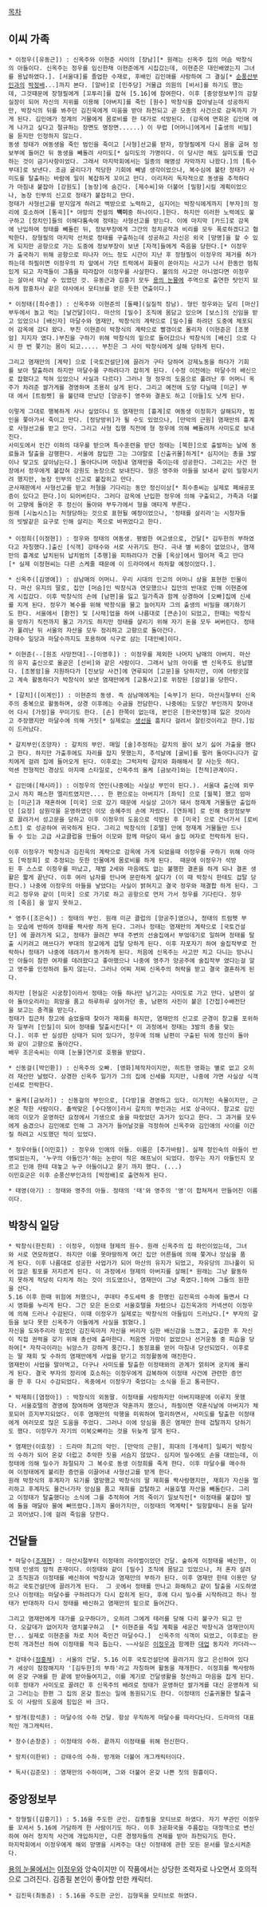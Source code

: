 [[목차]]
== 이씨 가족 ==
 * 이정우([유동근]) : 신옥주와 이현준 사이의 [장남][* 원래는 신옥주 집의 머슴 박창식의 아들이다. 신옥주는 정우를 임신한채 이현준에게 시집갔는데, 이현준은 대인배였는지 그녀를 용납하였다.]. [서울대]를 졸업한 수재로, 후배인 김인애를 사랑하여 그 결실[* [[순풍산부인과]]의 [[박정배]]...]까지 본다. [알바]로 [민주당] 거물급 의원의 [비서]를 하기도 했는데, 그것때문에 장형필에게 [꼬투리]를 잡혀 [5.16]에 참여한다. 이후 [중앙정보부]의 감찰실장이 되어 자신의 지위를 이용해 [아버지]를 죽인 [원수] 박창식을 잡아넣는데 성공하지만, 박창식의 뒤를 봐주던 김진욱에게 미움을 받아 좌천되고 곧 모종의 사건으로 감옥까지 가게 된다. 김인애가 정계의 거물에게 몸로비를 한 대가로 석방된다. (감옥에 면회온 김인애 에게 나가고 싶다고 절규하는 장면도 명장면......) 이 무렵 [어머니]에게서 [출생의 비밀]을 듣지만 인정하지 않는다.
 동생 정태가 여동생을 죽인 범인을 죽이고 [사형]선고를 받자, 장형필에게 다시 몸을 굽혀 정보부에 들어간 뒤 동생을 빼돌려 사미도[* 실미도의 가명이다. 이 당시만 해도 실미도를 언급하는 것이 금기사항이었다. 그래서 마지막회에서는 일종의 해명성 자막까지 나왔다.]의 [특수부대]로 보낸다. 조금 굴리다가 적당한 기회에 빼낼 생각이었으나, 복수심에 불탄 정태가 사미도를 탈출하는 바람에 일이 복잡하게 꼬이고 만다. 이리저리 독자적으로 동생을 추적하다가 마침내 붙잡아 [강원도] [농장]에 숨긴다. [제수씨]와 더불어 [밀항]시킬 계획이었으나, 농장 인부의 신고로 정태가 붙잡히고 만다.
 정태가 사형선고를 받지않게 하려고 백방으로 노력하고, 심지어는 박창식에게까지 [부자]의 정리에 호소하며 [통곡][* 야망의 전설의 '''백미'''중 하나이다.]한다. 하지만 이러한 노력에도 불구하고 [정치인]들의 이해다툼속에 정태는 사형선고를 받는다. 이에 마지막 [카드]로 감옥에 난입하여 정태를 빼돌린 뒤, 정보부장에게 그간의 정치공작과 비리를 모두 폭로하겠다고 협박한다. 장형필의 마지막 선처로 정태를 구출하는데 성공하고 자신은 외국 [망명]을 할 수 있게 되지만 공항으로 가는 도중에 정보부장이 보낸 [자객]들에게 죽음을 당한다.[* 이정우가 출국하기 위해 공항으로 떠나자 어느 정도 시간이 지난 후 정형필이 이정우의 제거를 허가하는데 하필이면 이정우의 차 앞에서 가던 트럭에서 화물이 쏟아지는 사고가 나서 한동안 멈춰있게 되고 자객들이 그틈을 따라잡아 이정우를 사살한다. 불의의 사고만 아니었다면 이정우는 살아서 떠날 수 있었던 것. 유동근과 김흥기 모두 [[용의 눈물]]에 주역으로 출연한 탓인지 묘하게 함흥차사 같은 야사에서 모티브를 얻은 듯한 연출이다.]

 * 이정태([최수종]) : 신옥주와 이현준의 [둘째](실질적 장남). 형인 정우와는 달리 [마산]부두에서 놀고 먹는 [날건달]이다. 마산의 [밀수] 조직에 몸담고 있으며 [보스]의 신임을 받고 있었으나 [배신자] 마달수와 염재만, 박창식의 계략으로 [밀수]를 하려던 도중에 체포되어 감옥에 갔다 왔다. 부친 이현준이 박창식의 계략으로 빨갱이로 몰리자 (이현준은 [조봉암] 지지자 였다.)부친을 구하기 위해 박창식의 밑으로 들어갔으나 박창식의 [배신] 으로 다시 한 번 쫓기는 몸이 되고..... 부친은 그 사이 박창식에게 살해 당하게 된다.

 그리고 염재만의 [계략] 으로 [국토건설단]에 끌려가 구타 당하며 강제노동을 하다가 기회를 보아 탈출하려 하지만 마달수를 구하려다가 잡히게 된다. (수정 이전에는 마달수의 배신으로 잡혔다고 적혀 있었으나 사실과 다르다) 그러나 형 정우의 도움으로 풀려난 후 어머니 옥주가 차려준 쌀가게를 경영하며 조용히 살게 된다. 그리고 예전에 도망 다닐때 [미군] 부대 에서 [트럼펫] 을 불던때 만났던 [양공주] 영주와 결혼도 하고 [아들]도 낫게 된다.

 이렇게 그대로 행복하게 사나 싶었더니 또 염재만의 [흉계]로 여동생 이정희가 살해되자, 범인을 쫓아가서 죽이고 만다. [정당방위]가 될 수도 있었으나, [만악의 근원] 염재만의 흉계로 사형선고를 받고 만다. 그리고 사형 집행 직전에 형 정우에 의해 빼돌려져 사미도로 보내진다.
 사미도에서 인간 이하의 대우를 받으며 특수훈련을 받던 정태는 [북한]으로 출발하는 날에 동료들과 탈출을 감행한다. 서울에 잠입한 그는 그야말로 [신출귀몰]하게[* 심지어는 총을 3발이나 맞고도 살아남는다.] 돌아다니며 마침내 염재만을 죽이는데 성공한다. 그리고는 사건 현장에서 정우에게 붙잡혀 강원도 농장으로 보내진다. 형은 영주와 아들을 보내서 같이 밀항시키려 했지만, 농장 인부의 신고로 붙잡히고 만다.
 군사재판에서 사형선고를 받고 처형을 기다리는 동안 정신이상[* 최수종씨는 실제로 폐쇄공포증이 있다고 한다.]이 되어버린다. 그러다 감옥에 난입한 정우에 의해 구출되고, 가족과 더불어 고향에 돌아온 후 정신이 돌아와 부두가에서 형을 애타게 부른다.
 원래 [시놉시스]는 처형당하는 것으로 표현될 예정이었으나, '정태를 살리라'는 시청자들의 빗발같은 요구로 인해 살리는 쪽으로 바뀌었다고 한다.
 
 * 이정희([이정현]) : 정우와 정태의 여동생. 평범한 여고생으로, 건달[* 김두한의 부하였다고 자칭했다.]출신 [식객] 강태수와 서로 사귀기도 한다. 극내 별 비중이 없었으나, 염재만의 흉계로 납치된뒤 납치범의 [추행]을 피하려다가 건물 [옥상]에서 떨어져 죽고 만다[* 실제 이정현씨는 다른 스케줄 때문에 이 드라마에서 하차할 예정이었다.]. 

 * 신옥주([김영애]) : 삼남매의 어머니. 우리 시대의 인고의 어머니 상을 표현한 인물이다. 마산 유지의 딸로, 집안 [머슴]인 박창식과 연모했으나 집안의 반대로 인해 이현준에게 시집갔다. 이후 박창식의 손에 [남편]을 잃고 일가족과 함께 상경하여 [오빠]집에 신세를 지게 된다. 정우가 복수를 위해 박창식을 물고 늘어지자 그의 출생의 비밀을 얘기하기도 한다. 서울에서 [환전] 및 [사채]업을 하여 나름대로 [큰손]이 되었고, 한때는 박창식을 망하기 직전까지 몰고 가기도 하지만 정태를 살리기 위해 자기 돈을 모두 써버린다. 정태가 풀려난 뒤 서울의 자산을 모두 정리하고 고향으로 돌아간다.
 강태수 일당과 마달수까지도 포용하여 식구로 삼는 [대인배]이다.

 * 이현준(--[원조 사망전대]--[이영후]) : 이정우를 제외한 나머지 남매의 아버지. 마산의 유지 출신으로 올곧은 [선비]와 같은 사람이다. 그래서 남의 아이를 밴 신옥주도 용납했다. [조봉암]을 지원하다가 [진보당 사건]에 연루되어 [고문]을 당하지만, 이에 아랑곳않고 계속 활동하다가 박창식이 보낸 염재만에게 [교통사고]로 위장된 [암살]을 당한다.

 * [갈치]([이계인]) : 이현준의 동생. 즉 삼남매에게는 [숙부]가 된다. 마산시절부터 신옥주의 충복으로 활동하며, 상경 이후에는 수금을 전담한다. 나중에는 도망간 부인까지 찾아내어 다시 [가정]을 꾸미기도 한다. [손] 한쪽이 없는데, 본인은 [한국전쟁]때 잃은 것이라고 주장했지만 마달수에 의해 거짓[* 실제로는 [[생선]]을 훔치다 걸려서 잘린것이라고 한다.]임이 드러났다.

 * 갈치부인(조양자) : 갈치의 부인. 매일 [술]주정하는 갈치의 꼴이 보기 싫어 가출을 했다고 한다. 하지만 가출후에도 자리를 잡지 못했는지, 추석날에 [굴비]를 팔러 돌아다니다가 갈치에게 걸려 집에 들어오게 된다. 이후로는 그럭저럭 갈치와 화해해서 잘 사는듯 하다.
 억센 전형적인 경상도 아지매 스타일로, 신옥주의 올케 [금보라]와는 [천적]관계이다.

 * 김인애([채시라]) : 이정우의 연인(나중에는 사실상 부인이 된다.). 서울대 출신에 외무고시 까지 패스한 엘리트였지만.... 한 편으로는 아버지가 [좌익] 으로 [월북] 했고 엄마는 [미군]과 재혼하여 [미국] 으로 갔기 때문에 사실상 고아가 돼서 정재계 거물들만 출입하던 [요정] 삼원각을 운영하였던 이모 송혜주의 손에 자랐다. [연좌제] 로 인해 중앙정보부로 끌려가서 성고문을 당하고 이후 이정우의 도움으로 석방된 후 [미국] 으로 건너가서 [로비스트] 로 성공하여 귀국하게 된다. 그리고 박창식의 [호텔] 안에 정재계 거물들만 드나들 수 있는 고급 사교클럽을 만들어 이모와 함께 마담이 돼서 술집 여자로 전락하게 된다.

 이후 이정우가 박창식과 김진욱의 계략으로 감옥에 가게 되었을때 이정우를 구하기 위해 아마도 [박정희] 로 추정되는 듯한 인물에게 몸로비를 하게 된다.  때문에 이정우가 석방된 후 스스로 이정우를 떠났고, 재벌 2세와 마음에도 없는 불행한 결혼을 하게 되나 결혼 생활은 짧게 끝난다. 이후 여러 남자를 만나며 문란하게 살다가 (이 때 박창식 한테도 겁탈 당한다.) 나중에 이정우의 아들을 낳았다는 사실이 밝혀지고 결국 정우와 재결합 하게 된다. 그리고 정우와 같이 [미국] 으로 가기로 하고 공항으로 먼저 가서 정우를 기다린다. 정우의 [죽음] 을 알지 못하고. 


 * 영주([조은숙]) : 정태의 부인. 원래 미군 클럽의 [양공주]였으나, 정태의 트럼펫 부는 모습에 반하여 정태를 짝사랑 하게 된다. 그러나 정태는 염재만의 계략으로 [국토건설단] 에 끌려가게 되고, 정태가 끌려간 부대 주변의 선술집에서 부엌데기로 일하며 정태를 탈출 시키려고 애쓰다가 부대의 장교에게 겁탈 당하게 된다. 이후 자포자기 하여 술집작부로 전락하나 정태가 나중에 데려가서 동거하게 된다. 처음에 신옥주는 사고만 치고 다니는 망나니인 아들이 참한 여자를 데려왔다고 좋아했으나 나중에 영주가 양공주에 술집작부 였다는걸 알고 영주를 인정하려 들지 않는다. 그러나 어찌 저찌 신옥주의 허락을 받고 결국 결혼하게 된다.

 하지만 [현실은 시궁창]이라서 정태는 아들 하나만 남기고는 사미도로 가고 만다. 남편이 살아 돌아오리라는 희망을 품고 하루하루 살아가던 중, 남편의 사진이 붙은 [간첩]수배전단을 보고는 충격을 받는다.
 정태가 집근처 창고에 숨었을때 찾아가 재회를 하지만, 염재만의 신고로 군경이 창고를 포위하자 일부러 [인질]이 되어 정태를 탈출시킨다[* 이 과정에서 정태는 3발의 총을 맞는다.]. 이후 반 실성한 상태가 되어 있다가, 정우에 의해 남편이 구출된 뒤에 정신이 돌아와 같이 고향으로 돌아간다.
 배우 조은숙씨는 이때 [눈물]연기로 호평을 받았다.

 * 신동걸([박인환]) : 신옥주의 오빠. [영화]제작자이지만, 히트한 영화는 별로 없고 오히려 재산만 날렸다. 상경한 신옥주 일가가 그의 집에 신세를 지지만, 나중에 가면 사실상 식객신세로 전락한다.

 * 올케([금보라]) : 신동걸의 부인으로, [다방]을 경영하고 있다. 이기적인 속물이지만, 근본은 착한 사람이다. 촐싹맞은 [수다쟁이]라서 갈치의 부인과는 서로 상극이다. 참고로 김인애의 이모가 운영하던 요정에서 기생으로 술을 따랐었던 과거가 있다고 한다. 그 과거를 모두에게 숨겼으나 김인애로 인해 그 과거가 들어날것을 걱정하여 신옥주와 김인애의 사이를 이간질 하려고 시도했던 적이 있었다. 

 * 정우아들([이민호]) : 정우와 인애의 아들. 이름은 [추가바람]. 실제 정인숙의 아들이 반영되었는지, '누구의 아들인가'하는 논란이 작은 해프닝이 되었다. 정우는 자기 아들인지 모르고 인애 한테 대놓고 누구 아들이냐고 묻기 까지 했다. (...) 
 이민호군은 이후 순풍산부인과의 [박정배]로 출연하게 된다.

 * 태영(아기) : 정태와 영주의 아들. 정태의 '태'와 영주의 '영'이 합쳐져서 만들어진 이름이다.

== 박창식 일당 ==
 * 박창식(한진희) : 이정우, 이정태 형제의 원수. 원래 신옥주의 집 하인이었는데, 그녀와 서로 연모하였다. 하지만 이를 못마땅하게 여긴 집안 어른들에 의해 쫓겨나 앙심을 품게 된다. 이후 나름대로 성공한 사업가가 되어 마산의 유지가 되었고, 자유당의 끄나풀이 되어 많은 횡포를 저지르게 된다. 이 과정에서 형제의 아버지를 살해[* 원래는 그냥 활동하지 못하게 적당히 다치게 하는 것이 의도였으나, 염재만이 그냥 죽였다.]하여 그들의 원한을 산다.
 5.16 이후 한때 위험에 처했으나, 쿠데타 주도세력 중 한명인 김진욱의 수하에 들면서 다시 영화를 누리게 된다. 그간 모은 돈으로 서울호텔을 차렸으나 김진욱과의 커넥션이 이정우에 의해 드러나 수감된다. 이때 이정우가 실제로는 박창식의 아들임이 드러났다.[* 부자의 갈등을 보다 못한 신옥주가 아들에게 사실을 밝혔다.] 
 자신을 도와주리라 믿었던 김진욱마저 자신을 버리자 심한 배신감을 느꼈고, 출감한 후 자신이 직접 권력을 갖기 위해 총선에 출마한다. 처음엔 가망이 없었으나 선거운동 중 피습을 당하여[* 자작극이라는 뉘앙스가 강하게 풍긴다.] 동정표를 얻어 마침내 당선되었다. 이후로는 딸 재희 및 수하의 염재만에게 사업을 맏기고 의정활동에 매진한다.
 염재만이 사업을 말아먹고, 더구나 사미도를 탈출한 이정태와의 관계가 얽히며 궁지에 몰리게 된다. 결국 부자의 정리에 호소하는 이정우에게 감복하여 이정태 사건에 관련한 증언을 한 후 다시 수감되었다. 옥중에서 이정우가 죽었다는 소식을 듣고 통곡한다.

 * 박재희([염정아]) : 박창식의 외동딸. 이정태를 사랑하지만 아버지때문에 이루지 못했다. 서울호텔의 경영에 참여하며 염재만과 약혼까지 했으나, 하필이면 약혼식날에 아버지가 체포되어 흐지부지되었다. 이후 염재만의 악행을 미워하여 멀리하면서, 사미도를 탈출한 이정태에게 여러모로 많은 도움을 주었다. 그러나 이에 앙심을 품은 염재만 한테 겁탈까지 당하기도 했다. 이정우가 자기의 이복오빠라는 것을 뒤늦게 알게 된다.

 * 염재만(이효정) : 드라마 최고의 악인. [만악의 근원], 희대의 [개새끼] 일찌기 박창식의 수하가 되어 온갖 더럽고 추악한 짓을 서슴지 않았다. 심지어 밀수에도 손을 대었는데, 이정태에 의해 밀수가 좌절되자 그 복수로 동생 이정희를 죽게 한다. 이후 마달수를 매수하여 이정태에게 불리한 증언을 이끌어내 사형선고를 받게 한다. 
 원래 박창식의 후계자가 되기를 열망했고 박창식의 딸 재희를 짝사랑했지만, 재희가 자신을 멀리하고 후계자도 물건너가자 앙심을 품고 재희를 겁탈하고 서울호텔 자산을 빼돌린다. 그리고 이정태가 탈출했다는 소식에 그를 추적하여 거의 죽이기 일보직전[* 이정태를 붙잡아 발에 돌을 매달아 물에 빠뜨렸다.]까지 몰아가지만, 이정태의 역계략[* 밀항할테니 돈을 달라고 꾀어냈다.]에 걸려 죽임을 당한다.

== 건달들 ==
 * 마달수([[조재현]]) : 마산시절부터 이정태의 라이벌이었던 건달. 숱하게 이정태를 배신한, 이정태 인생의 암적 존재이다. 이정태와 같이 [밀수] 조직에 몸담고 있었으나, 저 혼자 살려고 조직원과 이정태를 배신하여 박창식과 염재만의 부하가 된다. 이후 염재만 한테 이용만 당하고 국토건설단에 끌려가게 된다.  그 곳에서 정태를 만나고 화해하고 같이 탈출을 시도하였으나 이정태는 마달수를 구하려다가 다시 잡히게 된다, 후에 다시 밀수를 시작하려고 하나 정태가 반대하자 다시 정태를 배신하고 염재만의 밑으로 들어간다.  

 그리고 염재만에게 대가를 요구하다가, 오히려 그에게 테러를 당해 다리 불구가 되고 만다. 오갈데가 없어지자 염치불구하고  [* 이현준을 죽일 계획을 세운건 박창식과 염재만이지만... 실제로 이현준을 차로 치어 죽인건 마달수다.]  신옥주의 식객이 되었고, 이후로는 완전히 개과천선 하여 이정태를 적극 돕는다. ~~사실은 [[유동근|이정우]]과 함께한 [[정도전(드라마)|대업]] 동지라 카더라~~

 * 강태수([[정흥채]]) : 서울의 건달. 5.16 이후 국토건설단에 끌려가지 않고 은신하여 있다가 세상이 잠잠해지자 '[김두한]의 부하'라고 자칭하며 활동을 재개한다. 이정희를 짝사랑하여 온갖 구애를 한 끝에 받아들여지고, 이를 계기로 건달생활을 청산하고 마음을 잡게 된다.
 이후 정태가 사미도로 끌려간 후 신옥주의 배려로 정태가 운영하던 쌀가게를 대신 운영하게 되고 그러는는 한편 그 집의 온갖 힘쓰는 일에 동원되기도 한다. 이정태의 신출귀몰한 탈출극도 이 사람의 도움에 힘입은 바 크다.

 * 방개(함석훈) : 마달수의 수하 건달. 항상 우직하게 마달수를 따라다닌다. 드라마의 대표적인 개그캐릭터.

 * 창수(손창준) : 이정태의 수하. 끝까지 이정태를 위해 헌신한다.

 * 망치(이한위) : 강태수의 수하. 방개와 더불어 개그캐릭터이다.

 * 독사(김준모) : 염재만의 수하이며, 그와 더불어 온갖 나쁜 짓의 원흉이다.

== 중앙정보부 ==
 * 장형필([김흥기]) : 5.16을 주도한 군인. 김종필을 모티브로 하였다. 자기 부관인 이정우를 꼬셔서 5.16에 가담하게 한 사람이기도 하다. 이후 3공화국을 주름잡는 대정객으로 변신하여 여러 정치적 사건에 개입하지만, 다른 경쟁자들의 견제를 받아 좌천되기도 한다.
 마지막회에서 이정우에게 해외 망명을 시켜주는 대신 이정태에 관한 모든 문서를 말소시켜준다.
[[용의 눈물]]에서는 [[유동근|이정우]]와 앙숙이지만 이 작품에서는 상당한 조력자로 나오면서 호의적으로 그려진다. 김종필 본인이 좋아할 만한 캐릭터.

 * 김진욱(최동준) : 5.16을 주도한 군인. 김형욱을 모티브로 하였다.
